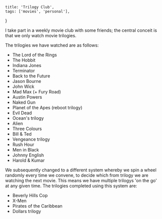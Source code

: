     title: 'Trilogy Club',
    tags: ['movies', 'personal'],
}

I take part in a weekly movie club with some friends; the central conceit is that we only watch movie trilogies.

The trilogies we have watched are as follows:

- The Lord of the Rings
- The Hobbit
- Indiana Jones
- Terminator
- Back to the Future
- Jason Bourne
- John Wick
- Mad Max (+ Fury Road)
- Austin Powers
- Naked Gun
- Planet of the Apes (reboot trilogy)
- Evil Dead
- Ocean's trilogy
- Alien
- Three Colours
- Bill & Ted
- Vengeance trilogy
- Rush Hour
- Men in Black
- Johnny English
- Harold & Kumar

We subsequently changed to a different system whereby we spin a wheel randomly every time we convene, to decide which from trilogy we are watching the next movie. This means we have multiple trilogys 'on the go' at any given time. The trilogies completed using this system are:

- Beverly Hills Cop
- X-Men
- Pirates of the Caribbean
- Dollars trilogy
